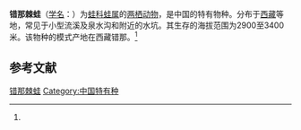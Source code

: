 {{Speciesbox
| name = 错那棘蛙
| status = 
| status_system = 
| image = 
| genus = Rana
| species = conaensis
| authority = (Fei et Huang, 1977)<ref name='id4952'>{{cite web| url =http://www.bioinfo.cn/db05/BjdwSpecies.php?action=view&id=4952| title =错那棘蛙| work =《中国动物物种编目数据库》| publisher =中国科学院微生物研究所| author =中国科学院动物研究所| accessdate =2009-04-11| deadurl =yes| archiveurl =https://web.archive.org/web/20160305022022/http://www.bioinfo.cn/db05/BjdwSpecies.php?action=view&id=4952| archivedate =2016-03-05}}</ref>
}}

'''错那棘蛙'''（[[学名|学名]]：{{lang|la|''Rana conaensis''}}）为[[蛙科|蛙科]][[蛙属|蛙属]]的[[两栖动物|两栖动物]]，是中国的特有物种。分布于[[西藏|西藏]]等地，常见于小型流溪及泉水沟和附近的水坑。其生存的海拔范围为2900至3400米。该物种的模式产地在西藏错那。<ref name='id4952'/>

== 参考文献 ==
{{reflist}}

{{Wikispecies|Rana conaensis}}
{{Taxonbar|from=Q28053630}}

[[Category:蛙属|错那棘蛙]]
[[Category:中国特有种|Category:中国特有种]]


{{amphibian-stub}}